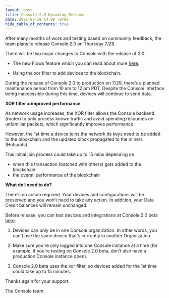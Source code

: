 ```yaml
---
layout: post
title: Console 2.0 Upcoming Release
date: 2021-07-19 14:00 -0700
hide_table_of_contents: true
---
```


After many months of work and testing based on community feedback, the team plans to release Console
2.0 on Thursday 7/29.

<!--truncate-->

There will be two major changes to Console with the release of 2.0:

- The new Flows feature which you can read about more
  [here](https://blog.helium.com/console-2-0-beta-test-and-earn-swag-ee366734779).

- Using the xor filter to add devices to the blockchain.

During the release of Console 2.0 to production on 7/29, there’s a planned maintenance period from
10 am to 12 pm PDT. Despite the Console interface being inaccessible during this time, devices will
continue to send data.

**XOR filter = improved performance**

As network usage increases, the XOR filter allows the Console backend (router) to only process known
traffic and avoid spending resources on unfamiliar packets, which significantly improves
performance.

However, the 1st time a device joins the network its keys need to be added to the blockchain and the
updated block propagated to the miners (Hotspots).

This initial join process could take up to 15 mins depending on:

- when this transaction (batched with others) gets added to the blockchain
- the overall performance of the blockchain

**What do I need to do?**

There’s no action required. Your devices and configurations will be preserved and you won’t need to
take any action. In addition, your Data Credit balances will remain unchanged.

Before release, you can test devices and integrations at Console 2.0 beta
[here](https://staging-console.helium.wtf/).

1. Devices can only be in one Console organization. In other words, you can't use the same device
   that's currently in another Organization.

2. Make sure you're only logged into one Console instance at a time (for example, if you’re testing
   on Console 2.0 beta, don’t also have a production Console instance open).

3. Console 2.0 beta uses the xor filter, so devices added for the 1st time could take up to 15
   minutes.

Thanks again for your support.

The Console team
